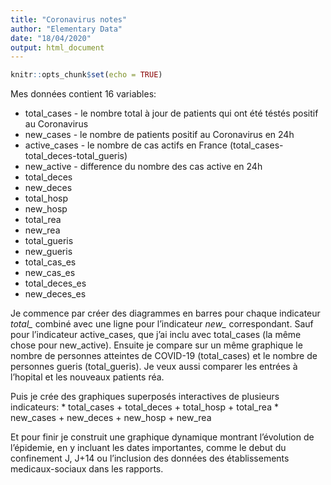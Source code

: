 ```yaml
---
title: "Coronavirus notes"
author: "Elementary Data"
date: "18/04/2020"
output: html_document
---
```


```r
knitr::opts_chunk$set(echo = TRUE)
```




Mes données contient 16 variables:

* total_cases - le nombre total à jour de patients qui ont été téstés positif au Coronavirus
* new_cases - le nombre de patients positif au Coronavirus en 24h
* active_cases - le nombre de cas actifs en France (total_cases-total_deces-total_gueris)
* new_active - difference du nombre des cas active en 24h
* total_deces
* new_deces
* total_hosp
* new_hosp
* total_rea
* new_rea
* total_gueris
* new_gueris
* total_cas_es
* new_cas_es
* total_deces_es
* new_deces_es



Je commence par créer des diagrammes en barres pour chaque indicateur *total_* combiné avec une ligne pour l'indicateur *new_* correspondant. Sauf pour l'indicateur active_cases, que j'ai inclu avec total_cases (la même chose pour new_active).
Ensuite je compare sur un même graphique le nombre de personnes atteintes de COVID-19 (total_cases) et le nombre de personnes gueris (total_gueris). Je veux aussi comparer les entrées à l'hopital et les nouveaux patients réa.

Puis je crée des graphiques superposés interactives de plusieurs indicateurs:
* total_cases + total_deces + total_hosp + total_rea
* new_cases + new_deces + new_hosp + new_rea

Et pour finir je construit une graphique dynamique montrant l'évolution de l'épidemie, en y incluant les dates importantes, comme le debut du confinement J, J+14 ou l'inclusion des données des établissements medicaux-sociaux dans les rapports.
